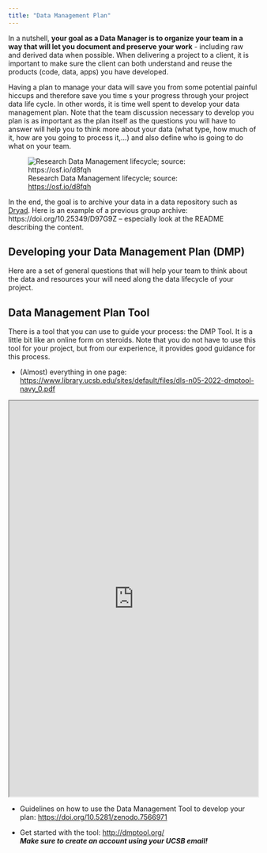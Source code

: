 ```yaml
---
title: "Data Management Plan"
---
```


In a nutshell, **your goal as a Data Manager is to organize your team in a way that will let you document and preserve your work** - including raw and derived data when possible. When delivering a project to a client, it is important to make sure the client can both understand and reuse the products (code, data, apps) you have developed.

Having a plan to manage your data will save you from some potential painful hiccups and therefore save you time s your progress through your project data life cycle. In other words, it is time well spent to develop your data management plan. Note that the team discussion necessary to develop you plan is as important as the plan itself as the questions you will have to answer will help you to think more about your data (what type, how much of it, how are you going to process it,…) and also define who is going to do what on your team. 

![Research Data Management lifecycle; source: <https://osf.io/d8fqh>](images/data_lifecycle_rdm.png)


In the end, the goal is to archive your data in a data repository such as [Dryad](https://datadryad.org/stash). Here is an example of a previous group archive: https://doi.org/10.25349/D97G9Z  – especially look at the README describing the content.


## Developing your Data Management Plan (DMP)

Here are a set of general questions that will help your team to think about the data and resources your will need along the data lifecycle of your project.




## Data Management Plan Tool

There is a tool that you can use to guide your process: the DMP Tool. It is a little bit like an online form on steroids. Note that you do not have to use this tool for your project, but from our experience, it provides good guidance for this process.

- (Almost) everything in one page: <https://www.library.ucsb.edu/sites/default/files/dls-n05-2022-dmptool-navy_0.pdf>

<iframe width="100%" height="800" src="https://www.library.ucsb.edu/sites/default/files/dls-n05-2022-dmptool-navy_0.pdf ">
</iframe>

- Guidelines on how to use the Data Management Tool to develop your plan: <https://doi.org/10.5281/zenodo.7566971>

- Get started with the tool: <http://dmptool.org/>   
***Make sure to create an account using your UCSB email!***


